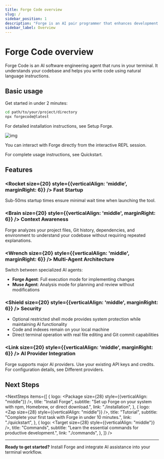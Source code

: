 ```yaml
---
title: Forge Code overview
slug: /
sidebar_position: 1
description: "Forge is an AI pair programmer that enhances development workflows with intelligent code assistance in your terminal."
sidebar_label: Overview
---
```



# Forge Code overview

Forge Code is an AI software engineering agent that runs in your terminal. It understands your codebase and helps you
write code using natural language instructions.
## Basic usage

Get started in under 2 minutes:

```bash
cd path/to/your/project/directory
npx forgecode@latest
```

For detailed installation instructions, see <CustomLink href="/docs/installation">Setup Forge</CustomLink>.

![img](/docs/forge_image.png)

You can interact with Forge directly from the interactive REPL session.

For complete usage instructions, see <CustomLink href="/docs/quickstart">Quickstart</CustomLink>.

## Features

### <Rocket size={20} style={{verticalAlign: 'middle', marginRight: 6}} /> **Fast Startup**

Sub-50ms startup times ensure minimal wait time when launching the tool.

### <Brain size={20} style={{verticalAlign: 'middle', marginRight: 6}} /> **Context Awareness**

Forge analyzes your project files, Git history, dependencies, and environment to understand your codebase without requiring repeated explanations.

### <Wrench size={20} style={{verticalAlign: 'middle', marginRight: 6}} /> **Multi-Agent Architecture**

Switch between specialized AI agents:

- **Forge Agent**: Full execution mode for implementing changes
- **Muse Agent**: Analysis mode for planning and review without modifications

### <Shield size={20} style={{verticalAlign: 'middle', marginRight: 6}} /> **Security**

- Optional restricted shell mode provides system protection while maintaining AI functionality
- Code and indexes remain on your local machine
- Direct terminal operation with real file editing and Git commit capabilities

### <Link size={20} style={{verticalAlign: 'middle', marginRight: 6}} /> **AI Provider Integration**

Forge supports major AI providers. Use your existing API keys and credits. For configuration details, see <CustomLink href="/docs/custom-providers">Different providers</CustomLink>.

## Next Steps


<NextSteps
  items={[
    {
      logo: <Package size={28} style={{verticalAlign: "middle"}} />,
      title: "Install Forge",
      subtitle: "Set up Forge on your system with npm, Homebrew, or direct download.",
      link: "./installation",
    },
    {
      logo: <Zap size={28} style={{verticalAlign: "middle"}} />,
      title: "Tutorial",
      subtitle: "Complete your first task with Forge in under 10 minutes.",
      link: "./quickstart",
    },
    {
      logo: <Target size={28} style={{verticalAlign: "middle"}} />,
      title: "Commands",
      subtitle: "Learn the essential commands for productive development.",
      link: "./commands",
    },
  ]}
/>

---

**Ready to get started?** Install Forge and integrate AI assistance into your terminal workflow.
